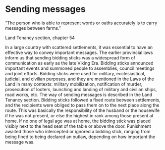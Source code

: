 # Sending messages

“The person who is able to represent words or oaths accurately is to carry messages between farms.”

Land Tenancy section, chapter 54

In a large country with scattered settlements, it was essential to have an effective way to convey important messages. The earlier provincial laws inform us that sending bidding sticks was a widespread form of communication as early as the late Viking Era. Bidding sticks announced important events and summoned people to assemblies, council meetings and joint efforts. Bidding sticks were used for military, ecclesiastical, judicial, and civilian purposes, and they are mentioned in the Laws of the Land in many contexts: military mobilization, notification of murder, prosecution of looters, launching and landing of military and civilian ships, road works, etc. The way of sending messages is described in the Land Tenancy section. Bidding sticks followed a fixed route between settlements, and the recipients were obliged to pass them on to the next place along the route. This was basically the responsibility of the husband or the housewife if he was not present, or else the highest in rank among those present at home. If no one of legal age was at home, the bidding stick was placed visibly next to the head seat of the table or above the door. Punishment awaited those who intercepted or ignored a bidding stick, ranging from being fined to being declared an outlaw, depending on how important the message was.
